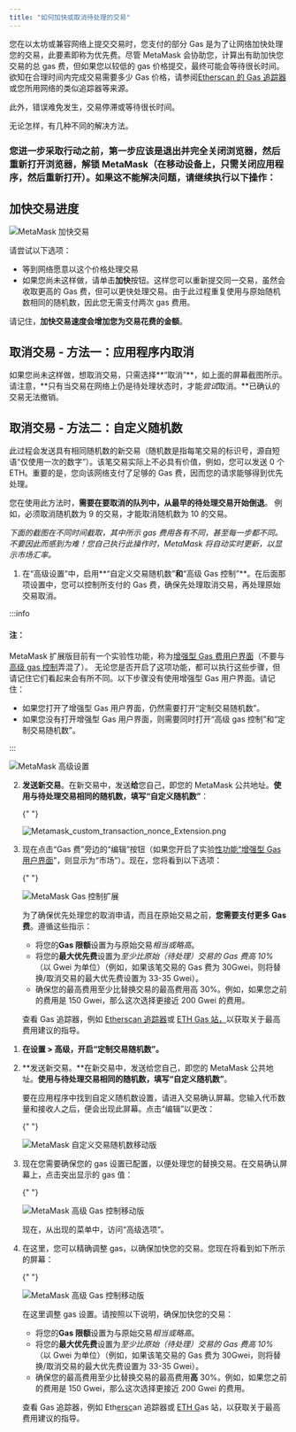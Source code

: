 ```yaml
---
title: "如何加快或取消待处理的交易"
---
```



您在以太坊或兼容网络上提交交易时，您支付的部分 Gas 是为了让网络加快处理您的交易，此要素即称为优先费。尽管 MetaMask 会协助您，计算出有助加快您交易的总 gas 费，但如果您以较低的 gas 价格提交，最终可能会等待很长时间。欲知在合理时间内完成交易需要多少 Gas 价格，请参阅[Etherscan 的 Gas 追踪器](https://etherscan.io/gastracker)或您所用网络的类似追踪器等来源。

此外，错误难免发生，交易停滞或等待很长时间。

无论怎样，有几种不同的解决方法。

### 您进一步采取行动之前，第一步应该是退出并完全关闭浏览器，然后重新打开浏览器，解锁 MetaMask（在移动设备上，只需关闭应用程序，然后重新打开）。如果这不能解决问题，请继续执行以下操作：

## **加快交易进度**

<div class="center-container">
  <div class="img-medium">
    <img
      src={
        require("../../../../../../img/i18n/legacy/MetaMask_speed_up_transaction.png")
          .default
      }
      alt="MetaMask 加快交易"
    />
  </div>
</div>

请尝试以下选项：

- 等到网络愿意以这个价格处理交易
- 如果您尚未这样做，请单击**加快**按钮。这样您可以重新提交同一交易，虽然会收取更高的 Gas 费，但可以更快处理交易。由于此过程重复使用与原始随机数相同的随机数，因此您无需支付两次 gas 费用。

请记住，**加快交易速度会增加您为交易花费的金额**。

## **取消交易 - 方法一：应用程序内取消**

如果您尚未这样做，想取消交易，只需选择**“取消”**，如上面的屏幕截图所示。请注意，**只有当交易在网络上仍是待处理状态时，才能*尝试*取消。**已确认的交易无法撤销。

## **取消交易 - 方法二：自定义随机数**

此过程会发送具有相同随机数的新交易（随机数是指每笔交易的标识号，源自短语“仅使用一次的数字”）。该笔交易实际上不必具有价值，例如，您可以发送 0 个 ETH。重要的是，您向该网络支付了足够的 Gas 费，因而您的请求能够得到优先处理。

您在使用此方法时，**需要在要取消的队列中，从最早的待处理交易开始倒退**。 例如，必须取消随机数为 9 的交易，才能取消随机数为 10 的交易。

_下面的截图在不同时间截取，其中所示 gas 费用各有不同，甚至每一步都不同。 不要因此而感到为难！您自己执行此操作时，MetaMask 将自动实时更新，以显示市场汇率。_

<Tabs>

<TabItem value="扩展版" label="扩展版">

1. 在“高级设置”中，启用**“自定义交易随机数”**和**“高级 Gas 控制”**。在后面那项设置中，您可以控制所支付的 Gas 费，确保先处理取消交易，再处理原始交易取消。

:::info

#### 注：

MetaMask 扩展版目前有一个实验性功能，称为[增强型 Gas 费用户界面](https://metamask.io/1559/)（不要与[高级 gas 控制](/transactions-and-gas/gas-fees/how-to-customize-gas-settings)弄混了）。 无论您是否开启了这项功能，都可以执行这些步骤，但请记住它们看起来会有所不同。以下步骤没有使用增强型 Gas 用户界面。请记住：

- 如果您打开了增强型 Gas 用户界面，仍然需要打开“定制交易随机数”。
- 如果您没有打开增强型 Gas 用户界面，则需要同时打开“高级 gas 控制”和“定制交易随机数”。

:::

<div class="center-container">
  <div class="img-medium">
    <img
      src={
        require("../../../../../../img/i18n/legacy/12927064113947.png").default
      }
      alt="MetaMask 高级设置"
    />
  </div>
</div>

2. **发送新交易**。在新交易中，发送**给**您自己，即您的 MetaMask 公共地址。**使用与待处理交易相同的随机数，填写“自定义随机数”**：

   {" "}

   <div class="center-container">
     <div class="img-medium">
       <img
         src={
           require("../../../../../../img/i18n/legacy/Metamask_custom_transaction_nonce_Extension.png")
             .default
         }
         alt="Metamask_custom_transaction_nonce_Extension.png"
       />
     </div>
   </div>

3. 现在点击“Gas 费”旁边的“编辑”按钮（如果您开启了实验[性功能“增强型 Gas 用户界面](/transactions-and-gas/gas-fees/how-to-customize-gas-settings)”，则显示为“市场”）。现在，您将看到以下选项：

   {" "}

   <div class="center-container">
     <div class="img-medium">
       <img
         src={
           require("../../../../../../img/i18n/legacy/MetaMask_advanced_gas_controls_extension.png")
             .default
         }
         alt="MetaMask Gas 控制扩展"
       />
     </div>
   </div>

   为了确保优先处理您的取消申请，而且在原始交易之前，**您需要支付更多 Gas 费**。遵循这些指示：

   - 将您的**Gas 限额**设置为与原始交易*相当或略高*。
   - 将您的**最大优先费**设置为*至少比原始（待处理）交易的 Gas 费高 10%*（以 Gwei 为单位）（例如，如果该笔交易的 Gas 费为 30Gwei，则将替换/取消交易的最大优先费设置为 33-35 Gwei）。
   - 确保您的最高费用至少比替换交易的最高费用高 30%。例如，如果您之前的费用是 150 Gwei，那么这次选择更接近 200 Gwei 的费用。

   查看 Gas 追踪器，例如 [Etherscan 追踪器](https://etherscan.io/gastracker)或 [ETH Gas 站，](https://ethgasstation.info/)以获取关于最高费用建议的指导。

</TabItem>

<TabItem value="移动版" label="移动版">

1. **在设置 > 高级，开启“定制交易随机数”。**

2. **发送新交易。**在新交易中，发送给您自己，即您的 MetaMask 公共地址。**使用与待处理交易相同的随机数，填写“自定义随机数”**。

   要在应用程序中找到自定义随机数设置，请进入交易确认屏幕。您输入代币数量和接收人之后，便会出现此屏幕。点击“编辑”以更改：

   {" "}

   <div class="center-container">
     <div class="img-small">
       <img
         src={
           require("../../../../../../img/transactions-and-gas/transactions/how-to-speed-up-or-cancel-a-pending-transaction/MetaMask_custom_transaction_nonce_Mobile.gif")
             .default
         }
         alt="MetaMask 自定义交易随机数移动版"
       />
     </div>
   </div>

3. 现在您需要确保您的 gas 设置已配置，以便处理您的替换交易。在交易确认屏幕上，点击突出显示的 gas 值：

   {" "}

   <div class="center-container">
     <div class="img-small">
       <img
         src={
           require("../../../../../../img/transactions-and-gas/gas-fees/how-to-customize-gas-settings/MetaMask_advanced_gas_controls_mobile_1.png")
             .default
         }
         alt="MetaMask 高级 Gas 控制移动版"
       />
     </div>
   </div>

   现在，从出现的菜单中，访问“高级选项”。

4. 在这里，您可以精确调整 gas，以确保加快您的交易。您现在将看到如下所示的屏幕：

   {" "}

   <div class="center-container">
     <div class="img-small">
       <img
         src={
           require("../../../../../../img/transactions-and-gas/gas-fees/how-to-customize-gas-settings/MetaMask_advanced_gas_controls_mobile_2.png")
             .default
         }
         alt="MetaMask 高级 Gas 控制移动版"
       />
     </div>
   </div>

   在这里调整 gas 设置。请按照以下说明，确保加快您的交易：

   - 将您的**Gas 限额**设置为与原始交易*相当或略高*。
   - 将您的**最大优先费**设置为*至少比原始（待处理）交易的 Gas 费高 10%*（以 Gwei 为单位）（例如，如果该笔交易的 Gas 费为 30Gwei，则将替换/取消交易的最大优先费设置为 33-35 Gwei）。
   - 确保您的最高费用至少比替换交易的最高费用**高** 30%。例如，如果您之前的费用是 150 Gwei，那么这次选择更接近 200 Gwei 的费用。

   查看 Gas 追踪器，例如 Eth[ersc](https://etherscan.io/gastracker)an 追踪器或 [ETH G](https://ethgasstation.info/)as 站，以获取关于最高费用建议的指导。

</TabItem>

</Tabs>
